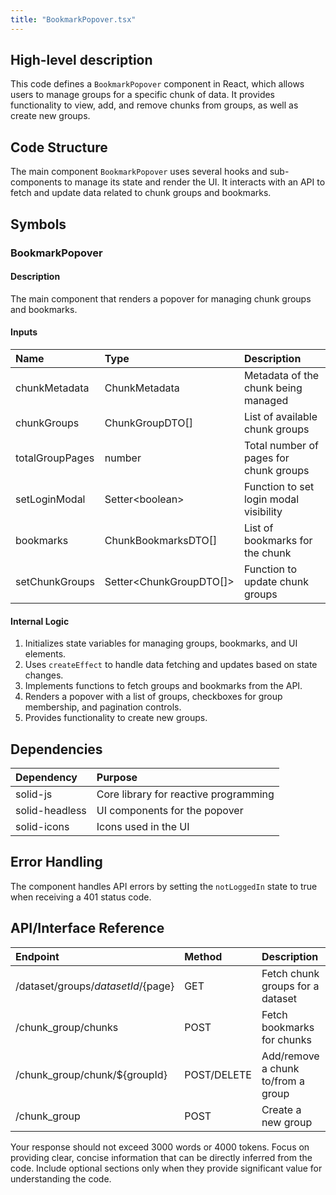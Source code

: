 ```yaml
---
title: "BookmarkPopover.tsx"
---
```


## High-level description
This code defines a `BookmarkPopover` component in React, which allows users to manage groups for a specific chunk of data. It provides functionality to view, add, and remove chunks from groups, as well as create new groups.

## Code Structure
The main component `BookmarkPopover` uses several hooks and sub-components to manage its state and render the UI. It interacts with an API to fetch and update data related to chunk groups and bookmarks.

## Symbols

### BookmarkPopover
#### Description
The main component that renders a popover for managing chunk groups and bookmarks.

#### Inputs
| Name | Type | Description |
|:-----|:-----|:------------|
| chunkMetadata | ChunkMetadata | Metadata of the chunk being managed |
| chunkGroups | ChunkGroupDTO[] | List of available chunk groups |
| totalGroupPages | number | Total number of pages for chunk groups |
| setLoginModal | Setter&lt;boolean&gt; | Function to set login modal visibility |
| bookmarks | ChunkBookmarksDTO[] | List of bookmarks for the chunk |
| setChunkGroups | Setter&lt;ChunkGroupDTO[]&gt; | Function to update chunk groups |

#### Internal Logic
1. Initializes state variables for managing groups, bookmarks, and UI elements.
2. Uses `createEffect` to handle data fetching and updates based on state changes.
3. Implements functions to fetch groups and bookmarks from the API.
4. Renders a popover with a list of groups, checkboxes for group membership, and pagination controls.
5. Provides functionality to create new groups.

## Dependencies
| Dependency | Purpose |
|:-----------|:--------|
| solid-js | Core library for reactive programming |
| solid-headless | UI components for the popover |
| solid-icons | Icons used in the UI |

## Error Handling
The component handles API errors by setting the `notLoggedIn` state to true when receiving a 401 status code.

## API/Interface Reference
| Endpoint | Method | Description |
|:---------|:-------|:------------|
| /dataset/groups/${datasetId}/${page} | GET | Fetch chunk groups for a dataset |
| /chunk_group/chunks | POST | Fetch bookmarks for chunks |
| /chunk_group/chunk/${groupId} | POST/DELETE | Add/remove a chunk to/from a group |
| /chunk_group | POST | Create a new group |

Your response should not exceed 3000 words or 4000 tokens. Focus on providing clear, concise information that can be directly inferred from the code. Include optional sections only when they provide significant value for understanding the code.